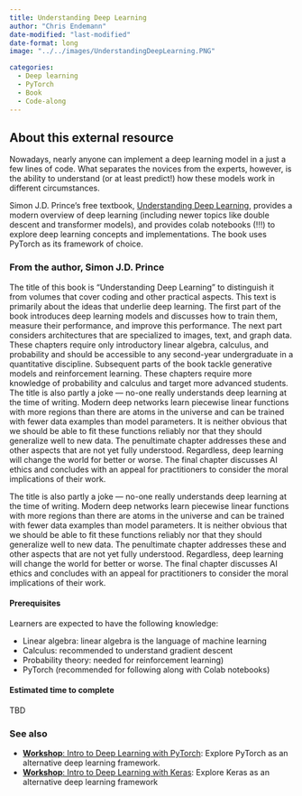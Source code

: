 ```yaml
---
title: Understanding Deep Learning
author: "Chris Endemann"
date-modified: "last-modified"
date-format: long
image: "../../images/UnderstandingDeepLearning.PNG"

categories:
  - Deep learning
  - PyTorch
  - Book
  - Code-along
---
```


## About this external resource
Nowadays, nearly anyone can implement a deep learning model in a just a few lines of code. What separates the novices from the experts, however, is the ability to understand (or at least predict!) how these models work in different circumstances.

Simon J.D. Prince's free textbook, [Understanding Deep Learning](https://udlbook.github.io/udlbook/), provides a modern overview of deep learning (including newer topics like double descent and transformer models), and provides colab notebooks (!!!) to explore deep learning concepts and implementations. The book uses PyTorch as its framework of choice. 

### From the author, Simon J.D. Prince
The title of this book is “Understanding Deep Learning” to distinguish it from volumes that cover coding and other practical aspects. This text is primarily about the ideas that underlie deep learning. The first part of the book introduces deep learning models and discusses how to train them, measure their performance, and improve this performance. The next part considers architectures that are specialized to images, text, and graph data. These chapters require only introductory linear algebra, calculus, and probability and should be accessible to any second-year undergraduate in a quantitative discipline. Subsequent parts of the book tackle generative models and reinforcement learning. These chapters require more knowledge of probability and calculus and target more advanced students. The title is also partly a joke — no-one really understands deep learning at the time of writing. Modern deep networks learn piecewise linear functions with more regions than there are atoms in the universe and can be trained with fewer data examples than model parameters. It is neither obvious that we should be able to fit these functions reliably nor that they should generalize well to new data. The penultimate chapter addresses these and other aspects that are not yet fully understood. Regardless, deep learning will change the world for better or worse. The final chapter discusses AI ethics and concludes with an appeal for practitioners to consider the moral implications of their work.

The title is also partly a joke — no-one really understands deep learning at the time of writing. Modern deep networks learn piecewise linear functions with more regions than there are atoms in the universe and can be trained with fewer data examples than model parameters. It is neither obvious that we should be able to fit these functions reliably nor that they should generalize well to new data. The penultimate chapter addresses these and other aspects that are not yet fully understood. Regardless, deep learning will change the world for better or worse. The final chapter discusses AI ethics and concludes with an appeal for practitioners to consider the moral implications of their work.

#### Prerequisites
Learners are expected to have the following knowledge:

- Linear algebra: linear algebra is the language of machine learning 
- Calculus: recommended to understand gradient descent
- Probability theory: needed for reinforcement learning)
- PyTorch (recommended for following along with Colab notebooks)

#### Estimated time to complete
TBD

### See also
- [**Workshop**: Intro to Deep Learning with PyTorch](https://uw-madison-datascience.github.io/ML-X-Nexus/Resources/Deep-learning_PyTorch/index.html): Explore PyTorch as an alternative deep learning framework.
- [**Workshop**: Intro to Deep Learning with Keras](https://uw-madison-datascience.github.io/ML-X-Nexus/Resources/Deep-learning_Keras/index.html): Explore Keras as an alternative deep learning framework
